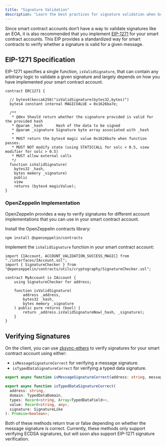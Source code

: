 ```yaml
---
title: "Signature Validation"
description: "Learn the best practices for signature validation when building smart contract accounts on Abstract."
---
```

  
Since smart contract accounts don’t have a way to validate signatures like an EOA,
it is also recommended that you implement [EIP-1271](https://eips.ethereum.org/EIPS/eip-1271)
for your smart contract accounts.
This EIP provides a standardized way for smart contracts to verify whether a signature
is valid for a given message.

## EIP-1271 Specification

EIP-1271 specifies a single function, `isValidSignature`, that can contain any arbitrary logic
to validate a given signature and largely depends on how you have implemented your smart contract account.

```solidity
contract ERC1271 {

  // bytes4(keccak256("isValidSignature(bytes32,bytes)")
  bytes4 constant internal MAGICVALUE = 0x1626ba7e;

  /**
   * @dev Should return whether the signature provided is valid for the provided hash
   * @param _hash      Hash of the data to be signed
   * @param _signature Signature byte array associated with _hash
   *
   * MUST return the bytes4 magic value 0x1626ba7e when function passes.
   * MUST NOT modify state (using STATICCALL for solc < 0.5, view modifier for solc > 0.5)
   * MUST allow external calls
   */ 
  function isValidSignature(
    bytes32 _hash, 
    bytes memory _signature)
    public
    view 
    returns (bytes4 magicValue);
}
```

### OpenZeppelin Implementation

OpenZeppelin provides a way to verify signatures for different account implementations that 
you can use in your smart contract account.

Install the OpenZeppelin contracts library:

```bash
npm install @openzeppelin/contracts
```

Implement the `isValidSignature` function in your smart contract account:

```solidity
import {IAccount, ACCOUNT_VALIDATION_SUCCESS_MAGIC} from "./interfaces/IAccount.sol";
import { SignatureChecker } from "@openzeppelin/contracts/utils/cryptography/SignatureChecker.sol";

contract MyAccount is IAccount {
    using SignatureChecker for address;

    function isValidSignature(
        address _address,
        bytes32 _hash,
        bytes memory _signature
    ) public pure returns (bool) {
        return _address.isValidSignatureNow(_hash, _signature);
    }
}
```

## Verifying Signatures

On the client, you can use [zksync-ethers](/build-on-abstract/applications/ethers) to
verify signatures for your smart contract account using either:

- `isMessageSignatureCorrect` for verifying a message signature.
- `isTypedDataSignatureCorrect` for verifying a typed data signature.

```typescript
export async function isMessageSignatureCorrect(address: string, message: ethers.Bytes | string, signature: SignatureLike): Promise<boolean>;

export async function isTypedDataSignatureCorrect(
  address: string,
  domain: TypedDataDomain,
  types: Record<string, Array<TypedDataField>>,
  value: Record<string, any>,
  signature: SignatureLike
): Promise<boolean>;
```

Both of these methods return true or false depending on whether the message signature is correct.
Currently, these methods only support verifying ECDSA signatures, but will soon also 
support EIP-1271 signature verification.
